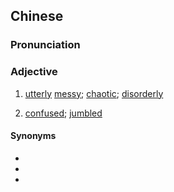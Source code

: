 ==Chinese==
{{zh-forms|s=乱晒龙|alt=亂晒籠}}

===Pronunciation===
{{zh-pron
|c=lyun6 saai3 lung4,lyun6-2 saai3 lung4
|cat=a
}}

===Adjective===
{{zh-adj}} {{tlb|zh|Cantonese}}

# [[utterly]] [[messy]]; [[chaotic]]; [[disorderly]]
# {{lb|zh|of matters}} [[confused]]; [[jumbled]]

====Synonyms====
* {{zh-l|亂晒}} <!--sum of parts [verb+particle]?-->
* {{zh-l|亂龍}}
* {{zh-l|亂晒大籠}}